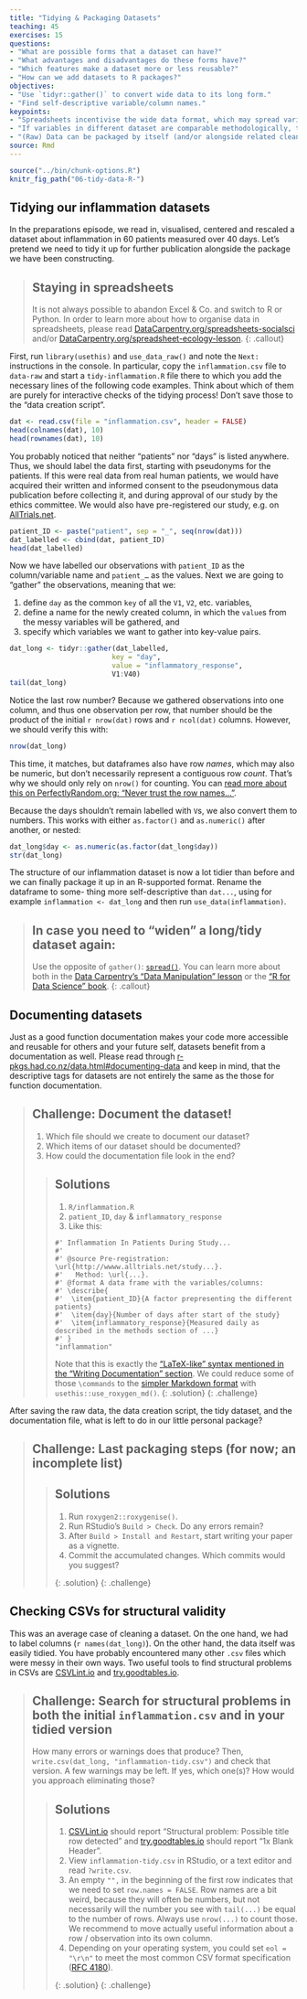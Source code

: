 ```yaml
---
title: "Tidying & Packaging Datasets"
teaching: 45
exercises: 15
questions:
- "What are possible forms that a dataset can have?"
- "What advantages and disadvantages do these forms have?"
- "Which features make a dataset more or less reusable?"
- "How can we add datasets to R packages?"
objectives:
- "Use `tidyr::gather()` to convert wide data to its long form."
- "Find self-descriptive variable/column names."
keypoints:
- "Spreadsheets incentivise the wide data format, which may spread variables across columns."
- "If variables in different dataset are comparable methodologically, their variable/column names should be spelled exactly alike."
- "(Raw) Data can be packaged by itself (and/or alongside related cleaning and analysis code)."
source: Rmd
---
```


```r
source("../bin/chunk-options.R")
knitr_fig_path("06-tidy-data-R-")
```

## Tidying our inflammation datasets

In the preparations episode, we read in, visualised, centered and rescaled a
dataset about inflammation in 60 patients measured over 40 days. Let's pretend
we need to tidy it up for further publication alongside the package we have been
constructing.

> ## Staying in spreadsheets
> It is not always possible to abandon Excel & Co. and switch to R or Python.
> In order to learn more about how to organise data in spreadsheets, please read
> [DataCarpentry.org/spreadsheets-socialsci](https://datacarpentry.org/spreadsheets-socialsci/)
> and/or [DataCarpentry.org/spreadsheet-ecology-lesson](https://datacarpentry.org/spreadsheet-ecology-lesson/).
{: .callout}

First, run `library(usethis)` and `use_data_raw()` and note the `Next:` instructions
in the console. In particular, copy the `inflammation.csv` file to `data-raw`
and start a `tidy-inflammation.R` file there to which you add the necessary lines
of the following code examples. Think about which of them are purely for interactive
checks of the tidying process! Don't save those to the "data creation script".

```r
dat <- read.csv(file = "inflammation.csv", header = FALSE)
head(colnames(dat), 10)
head(rownames(dat), 10)
```

You probably noticed that neither "patients" nor "days" is listed anywhere. Thus,
we should label the data first, starting with pseudonyms for the patients. If
this were real data from real human patients, we would have acquired their written
and informed consent to the pseudonymous data publication before collecting it,
and during approval of our study by the ethics committee. We would also have 
pre-registered our study, e.g. on [AllTrials.net](http://www.alltrials.net/).

```r
patient_ID <- paste("patient", sep = "_", seq(nrow(dat)))
dat_labelled <- cbind(dat, patient_ID)
head(dat_labelled)
```

Now we have labelled our observations with `patient_ID` as the column/variable
name and `patient_…` as the values. Next we are going to "gather" the observations,
meaning that we:

1. define `day` as the common `key` of all the `V1`, `V2`, etc. variables, 
1. define a name for the newly created column, in which the `value`s from the
   messy variables will be gathered, and
1. specify which variables we want to gather into key-value pairs.

```r
dat_long <- tidyr::gather(dat_labelled,
                         key = "day",
                         value = "inflammatory_response",
                         V1:V40)
tail(dat_long)
```

Notice the last row number? Because we gathered observations into one column, and thus one
observation per row, that number should be the product of the initial `r nrow(dat)`
rows and `r ncol(dat)` columns. However, we should verify this with:

```r
nrow(dat_long)
```

This time, it matches, but dataframes also have row _names_, which may also be
numeric, but don't necessarily represent a contiguous row _count_. That's why we
should only rely on `nrow()` for counting. You can [read more about this on
PerfectlyRandom.org: "Never trust the row names..." ](https://www.perfectlyrandom.org/2015/06/16/never-trust-the-row-names-of-a-dataframe-in-R/).

Because the days shouldn't remain labelled with `V`s, we also convert them to
numbers. This works with either `as.factor()` and `as.numeric()` after another,
or nested: 

```r
dat_long$day <- as.numeric(as.factor(dat_long$day))
str(dat_long)
```

The structure of our inflammation dataset is now a lot tidier than before and we
can finally package it up in an R-supported format. Rename the dataframe to some-
thing more self-descriptive than `dat...`, using for example
`inflammation <- dat_long` and then run `use_data(inflammation)`.

> ## In case you need to "widen" a long/tidy dataset again:
> Use the opposite of `gather()`: [`spread()`](https://tidyr.tidyverse.org/reference/spread.html).
> You can learn more about both in the [Data Carpentry's "Data Manipulation" lesson](http://www.datacarpentry.org/R-ecology-lesson/03-dplyr.html#spreading)
> or the ["R for Data Science" book](http://r4ds.had.co.nz/tidy-data.html#spreading).
{: .callout}

## Documenting datasets

Just as a good function documentation makes your code more accessible and reusable
for others and your future self, datasets benefit from a documentation as well.
Please read through [r-pkgs.had.co.nz/data.html#documenting-data](http://r-pkgs.had.co.nz/data.html#documenting-data)
and keep in mind, that the descriptive tags for datasets are not entirely the
same as the those for function documentation.

> ## Challenge: Document the dataset!
>
> 1. Which file should we create to document our dataset?
> 1. Which items of our dataset should be documented?
> 1. How could the documentation file look in the end?
>
> > ## Solutions
> > 
> > 1. `R/inflammation.R`
> > 1. `patient_ID`, `day` & `inflammatory_response`
> > 1. Like this:
> > ~~~
> > #' Inflammation In Patients During Study...
> > #'
> > #' @source Pre-registration: \url{http://wwww.alltrials.net/study...}.
> > #'   Method: \url{...}.
> > #' @format A data frame with the variables/columns:
> > #' \describe{
> > #'  \item{patient_ID}{A factor prepresenting the different patients}
> > #'  \item{day}{Number of days after start of the study}
> > #'  \item{inflammatory_response}{Measured daily as described in the methods section of ...}
> > #' }
> > "inflammation"
> > ~~~
> > Note that this is exactly the ["LaTeX-like" syntax mentioned in the "Writing Documentation" section](https://tibhannover.github.io/FAIR-R/03-func-R/#technical-details-of-rs-help-page-format).
> > We could reduce some of those `\commands` to the [simpler Markdown format][MD]
> > with `usethis::use_roxygen_md()`.
> {: .solution}
{: .challenge}

[MD]: https://rmarkdown.rstudio.com/authoring_basics.html

After saving the raw data, the data creation script, the tidy dataset, and
the documentation file, what is left to do in our little personal package?

> ## Challenge: Last packaging steps (for now; an incomplete list)
>
> > ## Solutions
> > 
> > 1. Run `roxygen2::roxygenise()`.
> > 1. Run RStudio's `Build > Check`. Do any errors remain?
> > 1. After `Build > Install and Restart`, start writing your paper as a vignette.
> > 1. Commit the accumulated changes. Which commits would you suggest?
> > 
> {: .solution}
{: .challenge}

## Checking CSVs for structural validity

This was an average case of cleaning a dataset. On the one hand, we had to label
columns (`r names(dat_long)`). On the other hand, the data itself was easily
tidied. You have probably encountered many other `.csv` files which were messy
in their own ways. Two useful tools to find structural problems in CSVs are
[CSVLint.io][csvl] and [try.goodtables.io][gt].

> ## Challenge: Search for structural problems in both the initial `inflammation.csv` and in your tidied version
>
> How many errors or warnings does that produce? Then,
> `write.csv(dat_long, "inflammation-tidy.csv")`
> and check that version. A few warnings may be left. If yes, which one(s)?
> How would you approach eliminating those?
> 
> > ## Solutions
> > 
> > 1. [CSVLint.io][csvl] should report "Structural problem: Possible title row detected"
> >   and [try.goodtables.io][gt] should report "1x Blank Header".
> > 1. View `inflammation-tidy.csv` in RStudio, or a text editor and read `?write.csv`.
> > 1. An empty `"",` in the beginning of the first row indicates that we need to
> >   set `row.names = FALSE`. Row names are a bit weird, because they will often
> >   be numbers, but not necessarily will the number you see with `tail(...)`
> >   be equal to the number of rows. Always use `nrow(...)` to count those. We
> >   recommend to move actually useful information about a row / observation into
> >   its own column.
> > 1. Depending on your operating system, you could set `eol = "\r\n"` to meet
> >   the most common CSV format specification ([RFC 4180]).
> > 
> {: .solution}
{: .challenge}

[csvl]: https://csvlint.io/
[gt]: https://try.goodtables.io/
[RFC 4180]: https://tools.ietf.org/html/rfc4180
